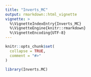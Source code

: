 ```yaml
---
title: "Inverts_MC"
output: rmarkdown::html_vignette
vignette: >
  %\VignetteIndexEntry{Inverts_MC}
  %\VignetteEngine{knitr::rmarkdown}
  %\VignetteEncoding{UTF-8}
---
```


```r
knitr::opts_chunk$set(
  collapse = TRUE,
  comment = "#>"
)
```

```r
library(Inverts.MC)
```
